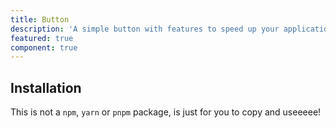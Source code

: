 ```yaml
---
title: Button
description: 'A simple button with features to speed up your application.'
featured: true
component: true
---
```


<ComponentExample src='/components/examples/buttons/button-example.tsx'>
  <ButtonExample />
</ComponentExample>

<ComponentExample src='/components/examples/buttons/secondary-example.tsx'>
  <SecondaryExample />
</ComponentExample>

<ComponentExample src='/components/examples/buttons/ghost-example.tsx'>
  <GhostExample />
</ComponentExample>

<ComponentExample src='/components/examples/buttons/destructive-example.tsx'>
  <DestructiveExample />
</ComponentExample>

## Installation

This is not a `npm`, `yarn` or `pnpm` package, is just for you to copy and useeeee!
